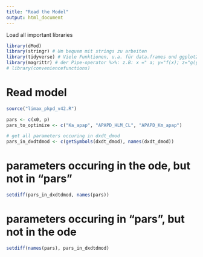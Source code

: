 ```yaml
---
title: "Read the Model"
output: html_document
---
```


Load all important libraries
```r
library(dMod)
library(stringr) # Um bequem mit strings zu arbeiten
library(tidyverse) # Viele Funktionen, u.a. für data.frames und ggplot2 für schöne plots
library(magrittr) # der Pipe-operator %>%: z.B: x =" a; y="f(x); z="g(y); wird zu z=" a %>% f %>% g
# library(conveniencefunctions)
```

# Read model
```r
source("limax_pkpd_v42.R")
```


```r
pars <- c(x0, p)
pars_to_optimize <- c("Ka_apap", "APAPD_HLM_CL", "APAPD_Km_apap")

# get all parameters occuring in dxdt_dmod
pars_in_dxdtdmod <- c(getSymbols(dxdt_dmod), names(dxdt_dmod))
```

# parameters occuring in the ode, but not in "pars"
```r
setdiff(pars_in_dxdtdmod, names(pars))
```

# parameters occuring in "pars", but not in the ode
```r
setdiff(names(pars), pars_in_dxdtdmod) 
```


